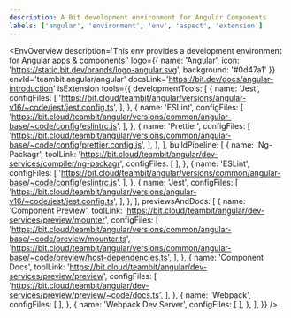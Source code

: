 ```yaml
---
description: A Bit development environment for Angular Components
labels: ['angular', 'environment', 'env', 'aspect', 'extension']
---
```



<EnvOverview
  description='This env provides a development environment for Angular apps & components.'
  logo={{
    name: 'Angular',
    icon: 'https://static.bit.dev/brands/logo-angular.svg',
    background: '#0d47a1'
  }}
  envId='teambit.angular/angular'
  docsLink='https://bit.dev/docs/angular-introduction'
  isExtension
  tools={{
    developmentTools: [
      {
        name: 'Jest',
        configFiles: [
          'https://bit.cloud/teambit/angular/versions/angular-v16/~code/jest/jest.config.ts',
        ],
      },
      {
        name: 'ESLint',
        configFiles: [
          'https://bit.cloud/teambit/angular/versions/common/angular-base/~code/config/eslintrc.js',
        ],
      },
      {
        name: 'Prettier',
        configFiles: [
          'https://bit.cloud/teambit/angular/versions/common/angular-base/~code/config/prettier.config.js',
        ],
      },
    ],
    buildPipeline: [
      {
        name: 'Ng-Packagr',
        toolLink: 'https://bit.cloud/teambit/angular/dev-services/compiler/ng-packagr',
        configFiles: [
        ],
      },
      {
        name: 'ESLint',
        configFiles: [
          'https://bit.cloud/teambit/angular/versions/common/angular-base/~code/config/eslintrc.js',
        ],
      },
      {
        name: 'Jest',
        configFiles: [
          'https://bit.cloud/teambit/angular/versions/angular-v16/~code/jest/jest.config.ts',
        ],
      },
    ],
    previewsAndDocs: [
      {
        name: 'Component Preview',
        toolLink: 'https://bit.cloud/teambit/angular/dev-services/preview/mounter',
        configFiles: [
          'https://bit.cloud/teambit/angular/versions/common/angular-base/~code/preview/mounter.ts',
          'https://bit.cloud/teambit/angular/versions/common/angular-base/~code/preview/host-dependencies.ts',
        ],
      },
      {
        name: 'Component Docs',
        toolLink: 'https://bit.cloud/teambit/angular/dev-services/preview/preview',
        configFiles: [
          'https://bit.cloud/teambit/angular/dev-services/preview/preview/~code/docs.ts',
        ],
      },
      {
        name: 'Webpack',
        configFiles: [
        ],
      },
      {
        name: 'Webpack Dev Server',
        configFiles: [
        ],
      },
    ],
  }} />
